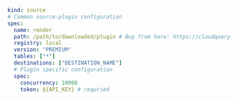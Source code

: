 ```yaml copy
kind: source
# Common source-plugin configuration
spec:
  name: render
  path: /path/to/downloaded/plugin # Buy from here: https://cloudquery.io/integrations/render
  registry: local
  version: "PREMIUM"
  tables: ["*"]
  destinations: ["DESTINATION_NAME"]
  # Plugin specific configuration
  spec:
    concurrency: 10000
    token: ${API_KEY} # requried
```
